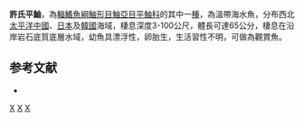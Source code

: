 {{Speciesbox
| taxon = Sebastes schlegelii
| image = Sebastes schlegelii Hilgendorf, 1880.jpg
| status = NE
| status_system = IUCN3.1
| binomial_authority =  [[Hilgendorf|Hilgendorf]], 1880
| synonyms = *''Sebastes schlegeli, Hilgendorf, 1880''
}}

'''許氏平鮋'''，為[[輻鰭魚綱|輻鰭魚綱]][[鮋形目|鮋形目]][[鮋亞目|鮋亞目]][[平鮋科|平鮋科]]的其中一[[種|種]]，為溫帶海水魚，分布西北[[太平洋|太平洋]][[中國|中國]]、[[日本|日本]]及[[韓國|韓國]]海域，棲息深度3-100公尺，體長可達65公分，棲息在沿岸岩石底質底層水域，幼魚具漂浮性，卵胎生，生活習性不明，可做為觀賞魚。

==参考文献==
*{{FishBase_species|genus=Sebastes|species=schlegelii|year=2014|month=6}}

{{taxonbar}}
[[Category:觀賞魚|X]]
[[Category:平鮋屬|X]]
[[Category:1880年描述的魚類|X]]